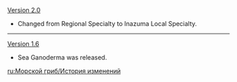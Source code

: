 {{Change History/Header}}
[[Version 2.0]]
*Changed from Regional Specialty to Inazuma Local Specialty.
----
[[Version 1.6]]
*Sea Ganoderma was released.
<noinclude>


[[ru:Морской гриб/История изменений]]
</noinclude>